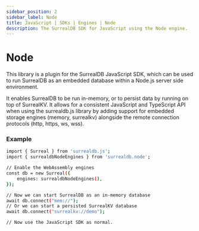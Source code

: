 ```yaml
---
sidebar_position: 2
sidebar_label: Node
title: JavaScript | SDKs | Engines | Node
description: The SurrealDB SDK for JavaScript using the Node engine.
---
```


# Node

This library is a plugin for the SurrealDB JavaScript SDK, which can be used to run SurrealDB as an embedded database within a Node.js server side environment.

It enables SurrealDB to be run in-memory, or to persist data by running on top of SurrealKV. It allows for a consistent JavaScript and TypeScript API when using the surrealdb.js library by adding support for embedded storage engines (memory, surrealkv) alongside the remote connection protocols (http, https, ws, wss).

### Example

```bash
import { Surreal } from 'surrealdb.js';
import { surrealdbNodeEngines } from 'surrealdb.node';

// Enable the WebAssembly engines
const db = new Surreal({
    engines: surrealdbNodeEngines(),
});

// Now we can start SurrealDB as an in-memory database
await db.connect("mem://");
// Or we can start a persisted SurrealKV database
await db.connect("surrealkv://demo");

// Now use the JavaScript SDK as normal.
```
